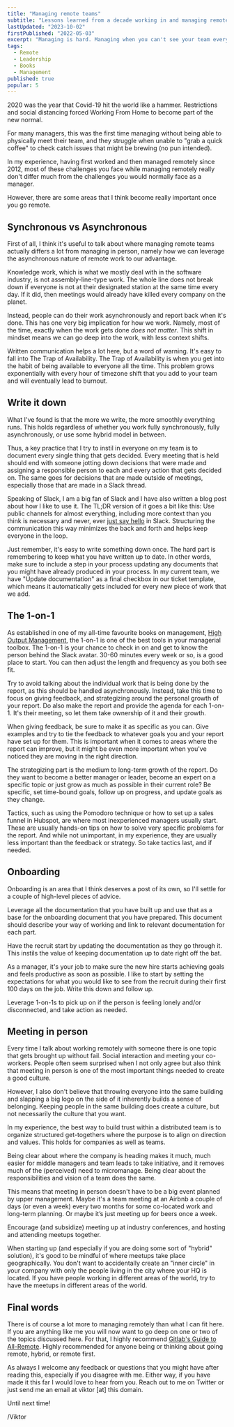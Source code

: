 ```yaml
---
title: "Managing remote teams"
subtitle: "Lessons learned from a decade working in and managing remote teams"
lastUpdated: "2023-10-02"
firstPublished: "2022-05-03"
excerpt: "Managing is hard. Managing when you can't see your team every day seems even harder. Covid forced the and of many companies and the genie is not going back into the bottle."
tags:
  - Remote
  - Leadership
  - Books
  - Management
published: true
popular: 5
---
```


2020 was the year that Covid-19 hit the world like a hammer. Restrictions and social distancing forced Working From Home to become part of the new normal. 

For many managers, this was the first time managing without being able to physically meet their team, and they struggle when unable to "grab a quick coffee" to check catch issues that might be brewing (no pun intended). 

In my experience, having first worked and then managed remotely since 2012, most of these challenges you face while managing remotely really don't differ much from the challenges you would normally face as a manager.

However, there are some areas that I think become really important once you go remote.

## Synchronous vs Asynchronous

First of all, I think it's useful to talk about where managing remote teams actually differs a lot from managing in person, namely how we can leverage the asynchronous nature of remote work to our advantage.

Knowledge work, which is what we mostly deal with in the software industry, is not assembly-line-type work. The whole line does not break down if everyone is not at their designated station at the same time every day. If it did, then meetings would already have killed every company on the planet.

Instead, people can do their work asynchronously and report back when it's done. This has one very big implication for how we work. Namely, most of the time, exactly when the work gets done *does not matter*. This shift in mindset means we can go deep into the work, with less context shifts.

Written communication helps a lot here, but a word of warning. It's easy to fall into The Trap of Availability. The Trap of Availability is when you get into the habit of being available to everyone all the time. This problem grows exponentially with every hour of timezone shift that you add to your team and will eventually lead to burnout.

## Write it down

What I've found is that the more we write, the more smoothly everything runs. This holds regardless of whether you work fully synchronously, fully asynchronously, or use some hybrid model in between.

Thus, a key practice that I try to instil in everyone on my team is to document every single thing that gets decided. Every meeting that is held should end with someone jotting down decisions that were made and assigning a responsible person to each and every action that gets decided on. The same goes for decisions that are made outside of meetings, especially those that are made in a Slack thread.

Speaking of Slack, I am a big fan of Slack and I have also written a <Link href="/blog/how_to_slack">blog post</Link> about how I like to use it. The TL;DR version of it goes a bit like this: Use public channels for almost everything, including more context than you think is necessary and never, ever [just say hello](https://nohello.net/) in Slack. Structuring the communication this way minimizes the back and forth and helps keep everyone in the loop.

Just remember, it's easy to write something down once. The hard part is remembering to keep what you have written up to date. In other words, make sure to include a step in your process updating any documents that you might have already produced in your process. In my current team, we have "Update documentation" as a final checkbox in our ticket template, which means it automatically gets included for every new piece of work that we add.

## The 1-on-1

As established in one of my all-time favourite books on management, [High Output Management](https://www.amazon.com/High-Output-Management-Andrew-Grove/dp/0679762884), the 1-on-1 is one of the best tools in your managerial toolbox. The 1-on-1 is your chance to check in on and get to know the person behind the Slack avatar. 30-60 minutes every week or so, is a good place to start. You can then adjust the length and frequency as you both see fit.

Try to avoid talking about the individual work that is being done by the report, as this should be handled asynchronously. Instead, take this time to focus on giving feedback, and strategizing around the personal growth of your report. Do also make the report and provide the agenda for each 1-on-1. It's their meeting, so let them take ownership of it and their growth.

When giving feedback, be sure to make it as specific as you can. Give examples and try to tie the feedback to whatever goals you and your report have set up for them. This is important when it comes to areas where the report can improve, but it might be even more important when you've noticed they are moving in the right direction.

The strategizing part is the medium to long-term growth of the report. Do they want to become a better manager or leader, become an expert on a specific topic or just grow as much as possible in their current role? Be specific, set time-bound goals, follow up on progress, and update goals as they change.

Tactics, such as using the Pomodoro technique or how to set up a sales funnel in Hubspot, are where most inexperienced managers usually start. These are usually hands-on tips on how to solve very specific problems for the report. And while not unimportant, in my experience, they are usually less important than the feedback or strategy. So take tactics last, and if needed.

## Onboarding

Onboarding is an area that I think deserves a post of its own, so I'll settle for a couple of high-level pieces of advice.

Leverage all the documentation that you have built up and use that as a base for the onboarding document that you have prepared. This document should describe your way of working and link to relevant documentation for each part.

Have the recruit start by updating the documentation as they go through it. This instils the value of keeping documentation up to date right off the bat.

As a manager, it's your job to make sure the new hire starts achieving goals and feels productive as soon as possible. I like to start by setting the expectations for what you would like to see from the recruit during their first 100 days on the job. Write this down and follow up.

Leverage 1-on-1s to pick up on if the person is feeling lonely and/or disconnected, and take action as needed.

## Meeting in person

Every time I talk about working remotely with someone there is one topic that gets brought up without fail. Social interaction and meeting your co-workers. People often seem surprised when I not only agree but also think that meeting in person is one of the most important things needed to create a good culture.

However, I also don't believe that throwing everyone into the same building and slapping a big logo on the side of it inherently builds a sense of belonging. Keeping people in the same building does create a culture, but not necessarily the culture that you want.

In my experience, the best way to build trust within a distributed team is to organize structured get-togethers where the purpose is to align on direction and values. This holds for companies as well as teams.

Being clear about where the company is heading makes it much, much easier for middle managers and team leads to take initiative, and it removes much of the (perceived) need to micromanage. Being clear about the responsibilities and vision of a team does the same.

This means that meeting in person doesn't have to be a big event planned by upper management. Maybe it's a team meeting at an Airbnb a couple of days (or even a week) every two months for some co-located work and long-term planning. Or maybe it’s just meeting up for beers once a week.

Encourage (and subsidize) meeting up at industry conferences, and hosting and attending meetups together. 

When starting up (and especially if you are doing some sort of "hybrid" solution), it's good to be mindful of where meetups take place geographically. You don't want to accidentally create an "inner circle" in your company with only the people living in the city where your HQ is located. If you have people working in different areas of the world, try to have the meetups in different areas of the world. 

## Final words

There is of course a lot more to managing remotely than what I can fit here. If you are anything like me you will now want to go deep on one or two of the topics discussed here. For that, I highly recommend [Gitlab's Guide to All-Remote](https://about.gitlab.com/company/culture/all-remote/guide/). Highly recommended for anyone being or thinking about going remote, hybrid, or remote first.

As always I welcome any feedback or questions that you might have after reading this, especially if you disagree with me. Either way, if you have made it this far I would love to hear from you. Reach out to me on Twitter or just send me an email at viktor [at] this domain.

Until next time!

/Viktor
